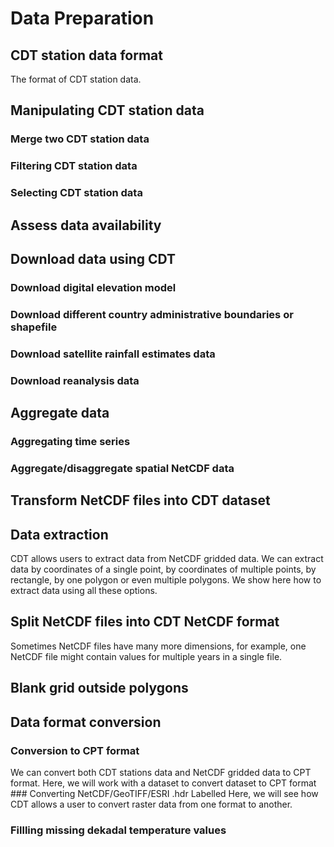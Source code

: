# Data Preparation

## CDT station data format

The format of CDT station data. 

## Manipulating CDT station data

### Merge two CDT station data

### Filtering CDT station data

### Selecting CDT station data

## Assess data availability

## Download data using CDT

### Download digital elevation model
### Download different country administrative boundaries or shapefile
### Download satellite rainfall estimates data
### Download reanalysis data

## Aggregate data
### Aggregating time series
### Aggregate/disaggregate spatial NetCDF data

## Transform NetCDF files into CDT dataset

## Data extraction
CDT allows users to extract data from NetCDF gridded data. We can extract data by coordinates of a single point, by coordinates of multiple points, by rectangle, by one polygon or even multiple polygons. We show here how to extract data using all these options. 

## Split NetCDF files into CDT NetCDF format
Sometimes NetCDF files have many more dimensions, for example, one NetCDF file might contain values for multiple years in a single file.

## Blank grid outside polygons

## Data format conversion

### Conversion to CPT format
We can convert both CDT stations data and NetCDF gridded data to CPT format. Here, we will work with a dataset to convert dataset to CPT format
### Converting NetCDF/GeoTIFF/ESRI .hdr Labelled
Here, we will see how CDT allows a user to convert raster data from one format to another. 

### Fillling missing dekadal temperature values

